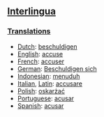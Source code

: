 ==[[Interlingua]]==
===[[Translations]]===

*[[Dutch]]: [[beschuldigen]]
*[[English]]: [[accuse]]
*[[French]]: [[accuser]]
*[[German]]: [[Beschuldigen sich]]
*[[Indonesian]]: [[tuduh|menuduh]]
*[[Italian]], [[Latin]]: [[accusare]]
*[[Polish]]: [[oskarżać]]
*[[Portuguese]]: [[acusar]]
*[[Spanish]]: [[acusar]]